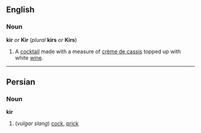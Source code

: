 ==English==
===Noun===
'''kir''' ''or'' '''Kir''' (''plural'' '''kirs''' ''or'' '''Kirs''')

#A [[cocktail]] made with a measure of [[crème de cassis]] topped up with white [[wine]].

----
==Persian==
===Noun===
'''kir'''

#(''vulgar slang'') [[cock]], [[prick]]